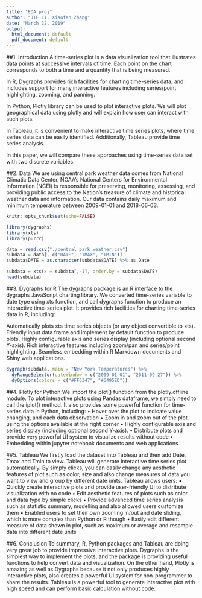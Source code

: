 ```yaml
---
title: "EDA proj"
author: "JIE LI, Xiaofan Zhang"
date: "March 22, 2019"
output:
  html_document: default
  pdf_document: default
---
```


##1. Introduction
A time-series plot is a data visualization tool that illustrates data points at successive intervals of time. Each point on the chart corresponds to both a time and a quantity that is being measured.

In R, Dygraphs provides rich facilities for charting time-series data, and includes support for many interactive features including series/point highlighting, zooming, and panning.

In Python, Plotly library can be used to plot interactive plots. We will plot geographical data using plotly and will explain how user can interact with such plots.

In Tableau, it is convenient to make interactive time series plots, where time series data can be easily identified. Additionally, Tableau provide time series analysis.

In this paper, we will compare these approaches using time-series data set with two discrete variables.

##2. Data
We are using central park weather data comes from National Climatic Data Center. NOAA's National Centers for Environmental Information (NCEI) is responsible for preserving, monitoring, assessing, and providing public access to the Nation's treasure of climate and historical weather data and information. Our data contains daily maximum and minimum temperature between 2009-01-01 and 2018-06-03.
```r
knitr::opts_chunk$set(echo=FALSE)
```

```r
library(dygraphs)
library(xts)
library(purrr)
```

```r
data = read.csv("./central_park_weather.csv")
subdata = data[, c("DATE", "TMAX", "TMIN")]
subdata$DATE = as.character(subdata$DATE) %>% as.Date

subdata = xts(x = subdata[,-1], order.by = subdata$DATE)
head(subdata)
```

##3. Dygraphs for R
The dygraphs package is an R interface to the dygraphs JavaScript charting library. We converted time-series variable to date type using xts function, and call dygraphs function to produce an interactive time-series plot. It provides rich facilities for charting time-series data in R, including:

Automatically plots xts time series objects (or any object convertible to xts).
Friendly input data frame and implement by default function to produce plots.
Highly configurable axis and series display (including optional second Y-axis).
Rich interactive features including zoom/pan and series/point highlighting.
Seamless embedding within R Markdown documents and Shiny web applications.


```r
dygraph(subdata, main = "New York Temperatures") %>% 
  dyRangeSelector(dateWindow = c("2009-01-01", "2011-09-27")) %>%
  dyOptions(colors = c("#FF6347", "#6495ED"))
```

##4. Plotly for Python
We import the plot() function from the plotly.offline module. To plot interactive plots using Pandas dataframe, we simply need to call the iplot() method. It also provides some powerful function for time-series data in Python, including:
•	Hover over the plot to indicate value changing, and each data observation
•	Zoom in and zoom out of the plot using the options available at the right corner
•	Highly configurable axis and series display (including optional second Y-axis).
•	Distribute plots and provide very powerful UI system to visualize results without code
•	Embedding within jupyter notebook documents and web applications.

##5. Tableau
We firstly load the dataset into Tableau and then add Date, Tmax and Tmin to view. Tableau will generate interactive time series plot automatically. By simply clicks, you can easily change any aesthetic features of plot such as color, size and also change measures of data you want to view and group by different date units. Tableau allows users:
•	Quickly create interactive plots and provide user-friendly UI to distribute visualization with no code
•	Edit aesthetic features of plots such as color and data type by simple clicks 
•	Provide advanced time series analysis such as statistic summary, modelling and also allowed users customize them
•	Enabled users to set their own zooming in/out and date sliding, which is more complex than Python or R though
•	Easily edit different measure of data shown in plot, such as maximum or average and resample data into different date units


##6. Conclusion
To summary, R, Python packages and Tableau are doing very great job to provide impressive interactive plots. Dygraphs is the simplest way to implement the plots, and the package is providing useful functions to help convert data and visualization. On the other hand, Plotly is amazing as well as Dygraphs because it not only produces highly interactive plots, also creates a powerful UI system for non-programmer to share the results. Tableau is a powerful tool to generate interactive plot with high speed and can perform basic calculation without code.



